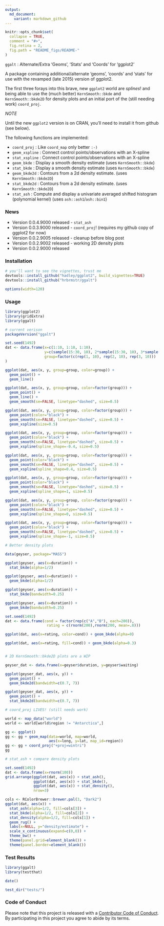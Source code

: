 ```yaml
---
output:
  md_document:
    variant: markdown_github
---
```


<!-- README.md is generated from README.Rmd. Please edit that file -->

```r
knitr::opts_chunk$set(
  collapse = TRUE,
  comment = "#>",
  fig.retina = 2,
  fig.path = "README_figs/README-"
)
```

`ggalt` : Alternate/Extra 'Geoms', 'Stats' and 'Coords' for 'ggplot2'

 A package containing additional/alternate 'geoms', 'coords' and 'stats' for use with the revamped (late 2015) version of ggplot2.

The first three forays into this brave, new `ggplot2` world are _splines_! and being able to use the (much better) `KernSmooth::bkde` and `KernSmooth::bkde2D` for density plots and an initial port of the (still needing work) `coord_proj`.

*NOTE* 

Until the new `ggplot2` version is on CRAN, you'll need to install it from github (see below).
    
The following functions are implemented:

- `coord_proj` : Like `coord_map` only better `:-)`
- `geom_xspline` : Connect control points/observations with an X-spline
- `stat_xspline` : Connect control points/observations with an X-spline
- `geom_bkde` :	Display a smooth density estimate (uses `KernSmooth::bkde`)
- `stat_bkde` :	Display a smooth density estimate (uses `KernSmooth::bkde`)
- `geom_bkde2d` :	Contours from a 2d density estimate. (uses `KernSmooth::bkde2D`)
- `stat_bkde2d` :	Contours from a 2d density estimate. (uses `KernSmooth::bkde2D`)
- `stat_ash` : Compute and display a univariate averaged shifted histogram (polynomial kernel) (uses `ash::ash1`/`ash::bin1`)

### News

- Version 0.0.4.9000 released - `stat_ash`
- Version 0.0.3.9000 released - `coord_proj`! (requires my github copy of ggplot2 for now)
- Version 0.0.2.9005 released - cleanup before blog post
- Version 0.0.2.9002 released - working 2D density plots
- Version 0.0.2.9000 released

### Installation

```r
# you'll want to see the vignettes, trust me
devtools::install_github("hadley/ggplot2", build_vignettes=TRUE)
devtools::install_github("hrbrmstr/ggalt")
```

```r
options(width=120)
```

### Usage

```r
library(ggplot2)
library(gridExtra)
library(ggalt)

# current verison
packageVersion("ggalt")

set.seed(1492)
dat <- data.frame(x=c(1:10, 1:10, 1:10),
                  y=c(sample(15:30, 10), 2*sample(15:30, 10), 3*sample(15:30, 10)),
                  group=factor(c(rep(1, 10), rep(2, 10), rep(3, 10)))
)

ggplot(dat, aes(x, y, group=group, color=group)) +
  geom_point() +
  geom_line()

ggplot(dat, aes(x, y, group=group, color=factor(group))) +
  geom_point() +
  geom_line() +
  geom_smooth(se=FALSE, linetype="dashed", size=0.5)

ggplot(dat, aes(x, y, group=group, color=factor(group))) +
  geom_point(color="black") +
  geom_smooth(se=FALSE, linetype="dashed", size=0.5) +
  geom_xspline(size=0.5)

ggplot(dat, aes(x, y, group=group, color=factor(group))) +
  geom_point(color="black") +
  geom_smooth(se=FALSE, linetype="dashed", size=0.5) +
  geom_xspline(spline_shape=-0.4, size=0.5)

ggplot(dat, aes(x, y, group=group, color=factor(group))) +
  geom_point(color="black") +
  geom_smooth(se=FALSE, linetype="dashed", size=0.5) +
  geom_xspline(spline_shape=0.4, size=0.5)

ggplot(dat, aes(x, y, group=group, color=factor(group))) +
  geom_point(color="black") +
  geom_smooth(se=FALSE, linetype="dashed", size=0.5) +
  geom_xspline(spline_shape=1, size=0.5)

ggplot(dat, aes(x, y, group=group, color=factor(group))) +
  geom_point(color="black") +
  geom_smooth(se=FALSE, linetype="dashed", size=0.5) +
  geom_xspline(spline_shape=0, size=0.5)

ggplot(dat, aes(x, y, group=group, color=factor(group))) +
  geom_point(color="black") +
  geom_smooth(se=FALSE, linetype="dashed", size=0.5) +
  geom_xspline(spline_shape=-1, size=0.5)

# Better density plots

data(geyser, package="MASS")

ggplot(geyser, aes(x=duration)) + 
  stat_bkde(alpha=1/2)

ggplot(geyser, aes(x=duration)) +
  geom_bkde(alpha=1/2)

ggplot(geyser, aes(x=duration)) + 
  stat_bkde(bandwidth=0.25)

ggplot(geyser, aes(x=duration)) +
  geom_bkde(bandwidth=0.25)

set.seed(1492)
dat <- data.frame(cond = factor(rep(c("A","B"), each=200)), 
                   rating = c(rnorm(200),rnorm(200, mean=.8)))

ggplot(dat, aes(x=rating, color=cond)) + geom_bkde(alpha=0)

ggplot(dat, aes(x=rating, fill=cond)) + geom_bkde(alpha=0.3)


# 2D KernSmooth::bkde2D plots are a WIP

geyser_dat <- data.frame(x=geyser$duration, y=geyser$waiting)

ggplot(geyser_dat, aes(x, y)) +
  geom_point() +
  geom_bkde2d(bandwidth=c(0.7, 7))

ggplot(geyser_dat, aes(x, y)) +
  geom_point() +
  stat_bkde2d(bandwidth=c(0.7, 7))

# coord_proj LIVES! (still needs work)

world <- map_data("world")
world <- world[world$region != "Antarctica",]

gg <- ggplot()
gg <- gg + geom_map(data=world, map=world,
                    aes(x=long, y=lat, map_id=region))
gg <- gg + coord_proj("+proj=wintri")
gg

# stat_ash + compare density plots

set.seed(1492)
dat <- data.frame(x=rnorm(100))
grid.arrange(ggplot(dat, aes(x)) + stat_ash(),
             ggplot(dat, aes(x)) + stat_bkde(),
             ggplot(dat, aes(x)) + stat_density(),
             nrow=3)

cols <- RColorBrewer::brewer.pal(3, "Dark2")
ggplot(dat, aes(x)) + 
  stat_ash(alpha=1/2, fill=cols[3]) + 
  stat_bkde(alpha=1/2, fill=cols[2]) + 
  stat_density(alpha=1/2, fill=cols[1]) + 
  geom_rug() +
  labs(x=NULL, y="density/estimate") +
  scale_x_continuous(expand=c(0,0)) +
  theme_bw() +
  theme(panel.grid=element_blank()) +
  theme(panel.border=element_blank())
```

### Test Results

```r
library(ggalt)
library(testthat)

date()

test_dir("tests/")
```

### Code of Conduct

Please note that this project is released with a [Contributor Code of Conduct](CONDUCT.md). 
By participating in this project you agree to abide by its terms.
